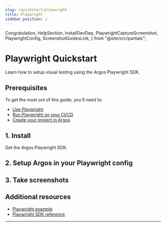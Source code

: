 ```yaml
---
slug: /quickstart/playwright
title: Playwright
sidebar_position: 1
---
```


  Congratulation,
  HelpSection,
  InstallDevDep,
  PlaywrightCaptureScreenshot,
  PlaywrightConfig,
  ScreenshotGuidesLink,
} from "@site/src/partials";

# Playwright Quickstart

Learn how to setup visual testing using the Argos Playwright SDK.

## Prerequisites

To get the most out of this guide, you’ll need to:

- [Use Playwright](https://playwright.dev/docs/intro#installing-playwright)
- [Run Playwright on your CI/CD](https://playwright.dev/docs/ci-intro#on-pushpull_request)
- [Create your project in Argos](https://app.argos-ci.com/new)

## 1. Install

Get the Argos Playwright SDK.

<InstallDevDep dependency="@argos-ci/playwright" />

## 2. Setup Argos in your Playwright config

<PlaywrightConfig />

## 3. Take screenshots

<PlaywrightCaptureScreenshot />
<ScreenshotGuidesLink />

<Congratulation />

## Additional resources

- [Playwright example](https://github.com/argos-ci/argos/tree/main/examples/playwright)
- [Playwright SDK reference](/playwright)

---

<HelpSection />
